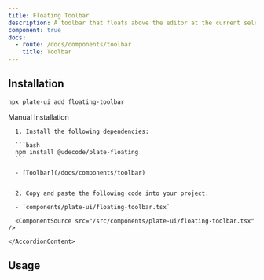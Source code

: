 ```yaml
---
title: Floating Toolbar
description: A toolbar that floats above the editor at the current selection.
component: true
docs:
  - route: /docs/components/toolbar
    title: Toolbar
---
```


[//]: # '<ComponentExample src="/src/components/examples/PlaygroundDemo.tsx">'
[//]: # '  <PlaygroundDemo />'
[//]: # '</ComponentExample>'

## Installation

```bash
npx plate-ui add floating-toolbar
```

<Accordion type="single" collapsible>
  <AccordionItem value="manual-installation">
    <AccordionTrigger>Manual Installation</AccordionTrigger>
    <AccordionContent>

      1. Install the following dependencies:

      ```bash
      npm install @udecode/plate-floating
      ```

      - [Toolbar](/docs/components/toolbar)


      2. Copy and paste the following code into your project.

      - `components/plate-ui/floating-toolbar.tsx`

      <ComponentSource src="/src/components/plate-ui/floating-toolbar.tsx" />

    </AccordionContent>

  </AccordionItem>
</Accordion>

## Usage

<ComponentSource src="/src/components/examples/PlaygroundDemo.tsx" />
